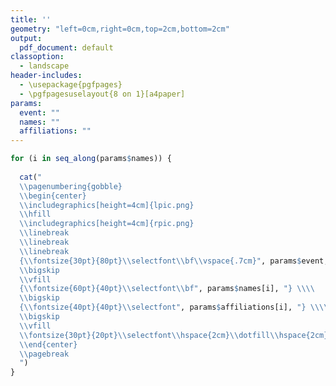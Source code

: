 ---
title: ''
geometry: "left=0cm,right=0cm,top=2cm,bottom=2cm"
output:
  pdf_document: default
classoption: 
  - landscape
header-includes:
  - \usepackage{pgfpages}
  - \pgfpagesuselayout{8 on 1}[a4paper]
params:
  event: ""
  names: ""
  affiliations: ""
---

```{r echo=FALSE, results='asis'}

for (i in seq_along(params$names)) {
  
  cat("
  \\pagenumbering{gobble}
  \\begin{center}
  \\includegraphics[height=4cm]{lpic.png}
  \\hfill
  \\includegraphics[height=4cm]{rpic.png}
  \\linebreak
  \\linebreak
  \\linebreak
  {\\fontsize{30pt}{80pt}\\selectfont\\bf\\vspace{.7cm}", params$event, "} \\\\
  \\bigskip
  \\vfill
  {\\fontsize{60pt}{40pt}\\selectfont\\bf", params$names[i], "} \\\\
  \\bigskip
  {\\fontsize{40pt}{40pt}\\selectfont", params$affiliations[i], "} \\\\
  \\bigskip
  \\vfill
  \\fontsize{30pt}{20pt}\\selectfont\\hspace{2cm}\\dotfill\\hspace{2cm}
  \\end{center}
  \\pagebreak
  ")
}
```



